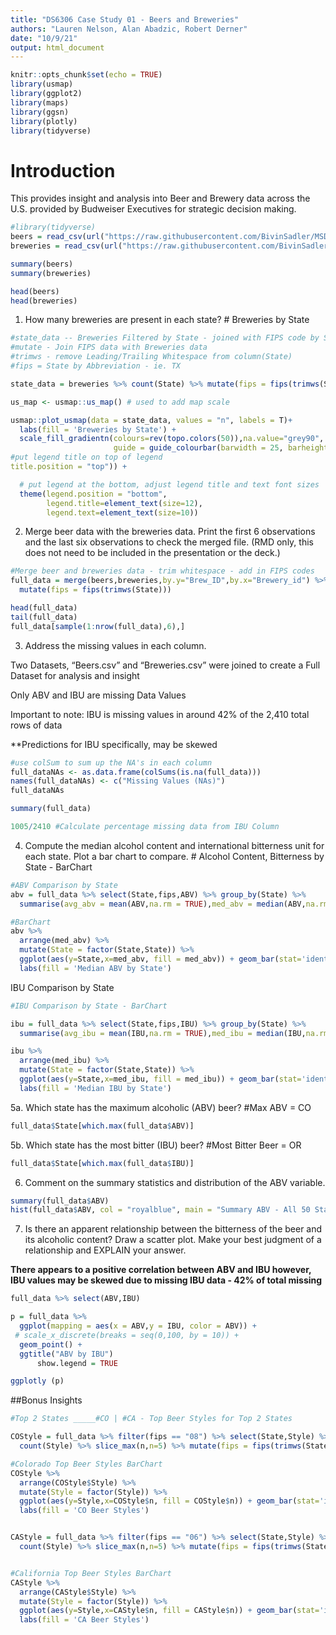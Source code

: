 ```yaml
---
title: "DS6306 Case Study 01 - Beers and Breweries"
authors: "Lauren Nelson, Alan Abadzic, Robert Derner"
date: "10/9/21"
output: html_document
---
```


```r
knitr::opts_chunk$set(echo = TRUE)
library(usmap)
library(ggplot2)
library(maps)
library(ggsn)
library(plotly)
library(tidyverse)
```

# Introduction
This provides insight and analysis into Beer and Brewery data across the U.S. provided by Budweiser Executives for strategic decision making.

```r
#library(tidyverse)
beers = read_csv(url("https://raw.githubusercontent.com/BivinSadler/MSDS_6306_Doing-Data-Science/Master/Unit%208%20and%209%20Case%20Study%201/Beers.csv"))
breweries = read_csv(url("https://raw.githubusercontent.com/BivinSadler/MSDS_6306_Doing-Data-Science/Master/Unit%208%20and%209%20Case%20Study%201/Breweries.csv"))

summary(beers)
summary(breweries)

head(beers)
head(breweries)
```

1.	How many breweries are present in each state?
# Breweries by State
```r

#state_data -- Breweries Filtered by State - joined with FIPS code by State
#mutate - Join FIPS data with Breweries data
#trimws - remove Leading/Trailing Whitespace from column(State)
#fips = State by Abbreviation - ie. TX

state_data = breweries %>% count(State) %>% mutate(fips = fips(trimws(State)))

us_map <- usmap::us_map() # used to add map scale

usmap::plot_usmap(data = state_data, values = "n", labels = T)+
  labs(fill = 'Breweries by State') + 
  scale_fill_gradientn(colours=rev(topo.colors(50)),na.value="grey90",
                       guide = guide_colourbar(barwidth = 25, barheight = 0.6,
#put legend title on top of legend
title.position = "top")) +

  # put legend at the bottom, adjust legend title and text font sizes
  theme(legend.position = "bottom",
        legend.title=element_text(size=12), 
        legend.text=element_text(size=10))
```


2.	Merge beer data with the breweries data. Print the first 6 observations and the last six observations to check the merged file.  (RMD only, this does not need to be included in the presentation or the deck.)


```r
#Merge beer and breweries data - trim whitespace - add in FIPS codes
full_data = merge(beers,breweries,by.y="Brew_ID",by.x="Brewery_id") %>%
  mutate(fips = fips(trimws(State)))

head(full_data)
tail(full_data)
full_data[sample(1:nrow(full_data),6),]
```

3.	Address the missing values in each column.

Two Datasets, "Beers.csv" and "Breweries.csv" were joined to create a Full Dataset for analysis and insight

Only ABV and IBU are missing Data Values

Important to note: IBU is missing values in  around 42% of the 2,410 total rows of data

**Predictions for IBU specifically, may be skewed

```r
#use colSum to sum up the NA's in each column
full_dataNAs <- as.data.frame(colSums(is.na(full_data)))
names(full_dataNAs) <- c("Missing Values (NAs)")
full_dataNAs

summary(full_data)

1005/2410 #Calculate percentage missing data from IBU Column
```

4.	Compute the median alcohol content and international bitterness unit for each state. Plot a bar chart to compare.
# Alcohol Content, Bitterness by State - BarChart

```r
#ABV Comparison by State
abv = full_data %>% select(State,fips,ABV) %>% group_by(State) %>% 
  summarise(avg_abv = mean(ABV,na.rm = TRUE),med_abv = median(ABV,na.rm=TRUE), n_valid = sum(!is.na(ABV)),fips = unique(fips))

#BarChart
abv %>% 
  arrange(med_abv) %>% 
  mutate(State = factor(State,State)) %>% 
  ggplot(aes(y=State,x=med_abv, fill = med_abv)) + geom_bar(stat='identity', width = .5,color = 'black', show.legend = TRUE) +
  labs(fill = 'Median ABV by State') 
```

IBU Comparison by State 

```r
#IBU Comparison by State - BarChart

ibu = full_data %>% select(State,fips,IBU) %>% group_by(State) %>% 
  summarise(avg_ibu = mean(IBU,na.rm = TRUE),med_ibu = median(IBU,na.rm=TRUE), n_valid = sum(!is.na(IBU)),fips = unique(fips))

ibu %>% 
  arrange(med_ibu) %>% 
  mutate(State = factor(State,State)) %>% 
  ggplot(aes(y=State,x=med_ibu, fill = med_ibu)) + geom_bar(stat='identity', show.legend = TRUE, width = .5, color = "black") +
  labs(fill = 'Median IBU by State') 
```

5a.	Which state has the maximum alcoholic (ABV) beer? 
#Max ABV = CO
```r
full_data$State[which.max(full_data$ABV)]
```

5b. Which state has the most bitter (IBU) beer?
#Most Bitter Beer = OR
```r
full_data$State[which.max(full_data$IBU)]
```

6.	Comment on the summary statistics and distribution of the ABV variable.

```r
summary(full_data$ABV)
hist(full_data$ABV, col = "royalblue", main = "Summary ABV - All 50 States", xlab = "% ABV")
```

7.	Is there an apparent relationship between the bitterness of the beer and its alcoholic content? Draw a scatter plot.  Make your best judgment of a relationship and EXPLAIN your answer.

**There appears to a positive correlation between ABV and IBU however, IBU values may be skewed due to missing IBU data - 42% of total missing**

```r
full_data %>% select(ABV,IBU)

p = full_data %>% 
  ggplot(mapping = aes(x = ABV,y = IBU, color = ABV)) +
 # scale_x_discrete(breaks = seq(0,100, by = 10)) +
  geom_point() +
  ggtitle("ABV by IBU")
      show.legend = TRUE

ggplotly (p)
```

##Bonus Insights

```r
#Top 2 States _____#CO | #CA - Top Beer Styles for Top 2 States 

COStyle = full_data %>% filter(fips == "08") %>% select(State,Style) %>% group_by(State) %>% 
  count(Style) %>% slice_max(n,n=5) %>% mutate(fips = fips(trimws(State)))

#Colorado Top Beer Styles BarChart
COStyle %>% 
  arrange(COStyle$Style) %>% 
  mutate(Style = factor(Style)) %>% 
  ggplot(aes(y=Style,x=COStyle$n, fill = COStyle$n)) + geom_bar(stat='identity', show.legend = TRUE) +
  labs(fill = 'CO Beer Styles') 


CAStyle = full_data %>% filter(fips == "06") %>% select(State,Style) %>% group_by(State) %>% 
  count(Style) %>% slice_max(n,n=5) %>% mutate(fips = fips(trimws(State)))


#California Top Beer Styles BarChart
CAStyle %>% 
  arrange(CAStyle$Style) %>% 
  mutate(Style = factor(Style)) %>% 
  ggplot(aes(y=Style,x=CAStyle$n, fill = CAStyle$n)) + geom_bar(stat='identity', show.legend = TRUE) +
  labs(fill = 'CA Beer Styles') 
  
  
```


